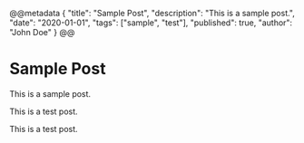 @@metadata
{
        "title": "Sample Post",
        "description": "This is a sample post.",
        "date": "2020-01-01",
        "tags": ["sample", "test"],
        "published": true,
        "author": "John Doe"
}
@@

# Sample Post

This is a sample post.

This is a test post.

This is a test post.

<TagCloud />